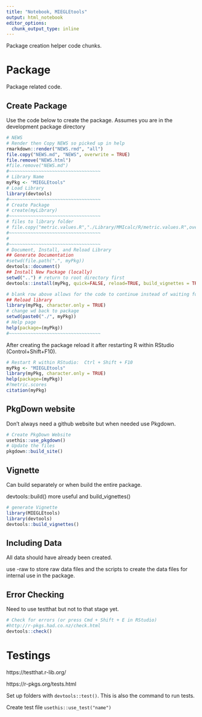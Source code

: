 ```yaml
---
title: "Notebook, MIEGLEtools"
output: html_notebook
editor_options: 
  chunk_output_type: inline
---
```


Package creation helper code chunks.

# Package

Package related code.

## Create Package
Use the code below to create the package.  Assumes you are in the development package directory

```r
# NEWS
# Render then Copy NEWS so picked up in help
rmarkdown::render("NEWS.rmd", "all")
file.copy("NEWS.md", "NEWS", overwrite = TRUE)
file.remove("NEWS.html")
#file.remove("NEWS.md")
#~~~~~~~~~~~~~~~~~~~~~~~~~~~~~~~~~~
# Library Name
myPkg <- "MIEGLEtools"
# Load Library
library(devtools)
#~~~~~~~~~~~~~~~~~~~~~~~~~~~~~~~~~~
# Create Package
# create(myLibrary)
#~~~~~~~~~~~~~~~~~~~~~~~~~~~~~~~~~~
# files to library folder
# file.copy("metric.values.R","./Library/MMIcalc/R/metric.values.R",overwrite=TRUE)
#~~~~~~~~~~~~~~~~~~~~~~~~~~~~~~~~~~
#
#~~~~~~~~~~~~~~~~~~~~~~~~~~~~~~~~~~
# Document, Install, and Reload Library
## Generate Documentation
#setwd(file.path(".", myPkg))
devtools::document()
## Install New Package (locally)
setwd("..") # return to root directory first
devtools::install(myPkg, quick=FALSE, reload=TRUE, build_vignettes = TRUE)

# blank row above allows for the code to continue instead of waiting for user response to pkg updates.
## Reload library
library(myPkg, character.only = TRUE)
# change wd back to package
setwd(paste0("./", myPkg))
# Help page
help(package=(myPkg))
#~~~~~~~~~~~~~~~~~~~~~~~~~~~~~~~~~~
```

After creating the package reload it after restarting R within RStudio (Control+Shift+F10).

```r
# Restart R within RStudio:  Ctrl + Shift + F10
myPkg <- "MIEGLEtools"
library(myPkg, character.only = TRUE)
help(package=(myPkg))
#?metric.scores 
citation(myPkg)
```

## PkgDown website
Don't always need a github website but when needed use Pkgdown.
```r
# Create PkgDown Website
usethis::use_pkgdown()
# Update the files
pkgdown::build_site()
```


## Vignette
Can build separately or when build the entire package.

devtools::build() more useful and build_vignettes()

```r
# generate Vignette
library(MIEGLEtools)
library(devtools)
devtools::build_vignettes()
```

## Including Data
All data should have already been created.

use \data-raw\ to store raw data files and the scripts to create the data files 
for internal use in the package.

## Error Checking
Need to use testthat but not to that stage yet.
```r
# Check for errors (or press Cmd + Shift + E in RStudio)
#http://r-pkgs.had.co.nz/check.html
devtools::check()
```

# Testings

https://testthat.r-lib.org/

https://r-pkgs.org/tests.html

Set up folders with `devtools::test()`.  This is also the command to run tests.

Create test file `usethis::use_test("name")`
